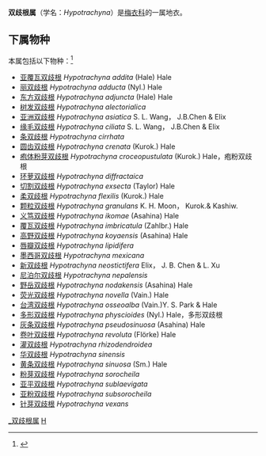 {{Automatic Taxobox
| taxon = Hypotrachyna 
| authority = (Vain.) Hale
| subdivision_ranks = 种
| subdivision = 见正文
}}

'''双歧根属'''（学名：''Hypotrachyna''）是[[梅衣科|梅衣科]]的一属地衣。

==下属物种==
本属包括以下物种：<ref>{{cite web |title=Hypotrachyna (Vain.) Hale |url=https://www.gbif.org/species/2605434 |website=GBIF |access-date=2022-04-06 |archive-date=2015-12-10 |archive-url=https://web.archive.org/web/20151210031517/http://www.gbif.org/species/2605434 |dead-url=no }}</ref>
* [[亚覆瓦双歧根|亚覆瓦双歧根]] ''Hypotrachyna addita'' (Hale) Hale
* [[丽双歧根|丽双歧根]] ''Hypotrachyna adducta'' (Nyl.) Hale
* [[东方双歧根|东方双歧根]] ''Hypotrachyna adjuncta'' (Hale) Hale
* [[树发双歧根|树发双歧根]] ''Hypotrachyna alectorialica''
* [[亚洲双歧根|亚洲双歧根]] ''Hypotrachyna asiatica'' S. L. Wang， J.B.Chen & Elix
* [[缘毛双歧根|缘毛双歧根]] ''Hypotrachyna ciliata'' S. L. Wang， J.B.Chen & Elix
* [[条双歧根|条双歧根]] ''Hypotrachyna cirrhata''
* [[圆齿双歧根|圆齿双歧根]] ''Hypotrachyna crenata'' (Kurok.) Hale
* [[疱体粉芽双歧根|疱体粉芽双歧根]] ''Hypotrachyna croceopustulata'' (Kurok.) Hale，疱粉双歧根
* [[环萝双歧根|环萝双歧根]] ''Hypotrachyna diffractaica''
* [[切割双歧根|切割双歧根]] ''Hypotrachyna exsecta'' (Taylor) Hale
* [[柔双歧根|柔双歧根]] ''Hypotrachyna flexilis'' (Kurok.) Hale
* [[颗粒双歧根|颗粒双歧根]] ''Hypotrachyna granulans'' K. H. Moon， Kurok.& Kashiw.
* [[义笃双歧根|义笃双歧根]] ''Hypotrachyna ikomae'' (Asahina) Hale
* [[覆瓦双歧根|覆瓦双歧根]] ''Hypotrachyna imbricatula'' (Zahlbr.) Hale
* [[高野双歧根|高野双歧根]] ''Hypotrachyna koyaensis'' (Asahina) Hale
* [[唇瓣双歧根|唇瓣双歧根]] ''Hypotrachyna lipidifera''
* [[墨西哥双歧根|墨西哥双歧根]] ''Hypotrachyna mexicana''
* [[新双歧根|新双歧根]] ''Hypotrachyna neostictifera'' Elix， J. B. Chen & L. Xu
* [[尼泊尔双歧根|尼泊尔双歧根]] ''Hypotrachyna nepalensis''
* [[野岳双歧根|野岳双歧根]] ''Hypotrachyna nodakensis'' (Asahina) Hale
* [[荧光双歧根|荧光双歧根]] ''Hypotrachyna novella'' (Vain.) Hale
* [[台湾双歧根|台湾双歧根]] ''Hypotrachyna osseoalba'' (Vain.)Y. S. Park & Hale
* [[多形双歧根|多形双歧根]] ''Hypotrachyna physcioides'' (Nyl.) Hale，多形双歧根
* [[灰条双歧根|灰条双歧根]] ''Hypotrachyna pseudosinuosa'' (Asahina) Hale
* [[卷叶双歧根|卷叶双歧根]] ''Hypotrachyna revoluta'' (Flörke) Hale
* [[灌双歧根|灌双歧根]] ''Hypotrachyna rhizodendroidea''
* [[华双歧根|华双歧根]] ''Hypotrachyna sinensis''
* [[黄条双歧根|黄条双歧根]] ''Hypotrachyna sinuosa'' (Sm.) Hale
* [[粉芽双歧根|粉芽双歧根]] ''Hypotrachyna sorocheila''
* [[亚平双歧根|亚平双歧根]] ''Hypotrachyna sublaevigata''
* [[亚粉双歧根|亚粉双歧根]] ''Hypotrachyna subsorocheila''
* [[针芽双歧根|针芽双歧根]] ''Hypotrachyna vexans''

{{Taxonbar}}
[[Category:_双歧根属|]]
[[Category:_梅衣科|H]]